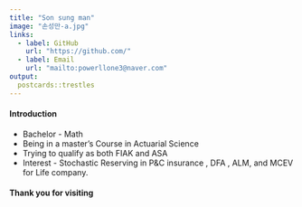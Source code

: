 ```yaml
---
title: "Son sung man"
image: "손성만-a.jpg"
links:
  - label: GitHub
    url: "https://github.com/"
  - label: Email
    url: "mailto:powerllone3@naver.com"
output:
  postcards::trestles
---
```


#### Introduction
 
- Bachelor - Math
- Being in a master's Course in Actuarial Science
- Trying to qualify as both FIAK and ASA
- Interest - Stochastic Reserving in P&C insurance , DFA , ALM, and MCEV for Life company.

#### Thank you for visiting
 
